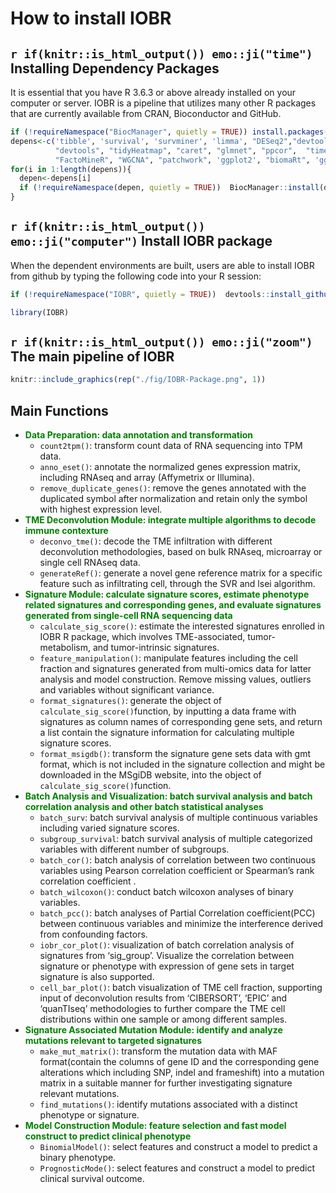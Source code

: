 
# **How to install IOBR**

## `r if(knitr::is_html_output()) emo::ji("time")` Installing Dependency Packages

It is essential that you have R 3.6.3 or above already installed on your computer or server. IOBR is a pipeline that utilizes many other R packages that are currently available from CRAN, Bioconductor and GitHub.

```r

if (!requireNamespace("BiocManager", quietly = TRUE)) install.packages("BiocManager")
depens<-c('tibble', 'survival', 'survminer', 'limma', "DESeq2","devtools", 'limSolve', 'GSVA', 'e1071', 'preprocessCore', 
          "devtools", "tidyHeatmap", "caret", "glmnet", "ppcor",  "timeROC", "pracma", "factoextra", 
          "FactoMineR", "WGCNA", "patchwork", 'ggplot2', "biomaRt", 'ggpubr')
for(i in 1:length(depens)){
  depen<-depens[i]
  if (!requireNamespace(depen, quietly = TRUE))  BiocManager::install(depen,update = FALSE)
}
```

## `r if(knitr::is_html_output()) emo::ji("computer")` Install IOBR package

When the dependent environments are built, users are able to install IOBR from github by typing the following code into your R session:
```r

if (!requireNamespace("IOBR", quietly = TRUE))  devtools::install_github("IOBR/IOBR")

library(IOBR)
```


## `r if(knitr::is_html_output()) emo::ji("zoom")` The main pipeline of IOBR

```r
knitr::include_graphics(rep("./fig/IOBR-Package.png", 1))
```

## Main Functions

* <div style="color:green">**Data Preparation: data annotation and transformation**</div> 
   * `count2tpm()`: transform count data of RNA sequencing into TPM data.
   * `anno_eset()`: annotate the normalized genes expression matrix, including RNAseq and array (Affymetrix or Illumina).
   * `remove_duplicate_genes()`: remove the genes annotated with the duplicated symbol after normalization and retain only the symbol with highest expression level.
</br>

* <div style="color:green">**TME Deconvolution Module: integrate multiple algorithms to decode immune contexture**</div> 
   * `deconvo_tme()`: decode the TME infiltration with different deconvolution methodologies, based on bulk RNAseq, microarray or single cell RNAseq data.
   * `generateRef()`: generate a novel gene reference matrix for a specific feature such as infiltrating cell, through the  SVR and lsei algorithm.
</br>

* <div style="color:green">**Signature Module: calculate signature scores, estimate phenotype related signatures and corresponding genes, and evaluate signatures generated from single-cell RNA sequencing data **</div>
  * `calculate_sig_score()`: estimate the interested signatures enrolled in IOBR R package, which involves TME-associated, tumor-metabolism, and tumor-intrinsic signatures.
  * `feature_manipulation()`: manipulate features including the cell fraction and signatures generated from multi-omics data for latter analysis and model construction. Remove missing values, outliers and variables without significant variance.
  * `format_signatures()`: generate the object of `calculate_sig_score()`function, by inputting a data frame with signatures as column names of corresponding gene sets, and return a list contain the signature information for calculating multiple signature scores.
  * `format_msigdb()`: transform the signature gene sets data  with gmt format, which is not included in the signature collection and might be downloaded in the MSgiDB website, into the object of `calculate_sig_score()`function.
</br>
    
* <div style="color:green">**Batch Analysis and Visualization: batch survival analysis and batch correlation analysis and other batch statistical analyses **</div>
  * `batch_surv`: batch survival analysis of multiple continuous variables including varied signature scores.
  * `subgroup_survival`: batch survival analysis of multiple categorized variables with different number of subgroups. 
  * `batch_cor()`: batch analysis of correlation between two continuous variables using Pearson correlation coefficient or Spearman's rank correlation coefficient .
  * `batch_wilcoxon()`: conduct batch wilcoxon analyses of binary variables.
  * `batch_pcc()`: batch analyses of Partial Correlation coefficient(PCC) between continuous variables  and minimize the interference derived from confounding factors.
  * `iobr_cor_plot()`: visualization of batch correlation analysis of signatures from 'sig_group'. Visualize the correlation between signature or phenotype with  expression of gene sets  in target signature is also supported.
  * `cell_bar_plot()`: batch visualization of TME cell fraction, supporting input of deconvolution results from 'CIBERSORT', 'EPIC' and 'quanTIseq' methodologies to further compare the TME cell distributions within one sample or among different samples. 
</br>

* <div style="color:green">**Signature Associated Mutation Module: identify and analyze mutations relevant to targeted signatures**</div>
  * `make_mut_matrix()`: transform the mutation data with MAF format(contain the columns of gene ID and the corresponding gene alterations which including SNP, indel and frameshift) into a mutation matrix in a suitable manner for further investigating signature relevant mutations.
  * `find_mutations()`: identify mutations associated with a distinct phenotype or signature.
</br>

* <div style="color:green">**Model Construction Module: feature selection and fast model construct to predict clinical phenotype**</div>
  * `BinomialModel()`: select features and construct a model to predict a binary phenotype.
  * `PrognosticMode()`: select features and construct a model to predict clinical survival outcome.
</br>


